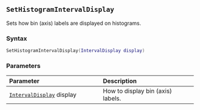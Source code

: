 ::: {.minipage data-latex="{\textwidth}"}
## `SetHistogramIntervalDisplay`

Sets how bin (axis) labels are displayed on histograms\index{graphs!histograms}.

### Syntax {-}

``` .lua
SetHistogramIntervalDisplay(IntervalDisplay display)
```

### Parameters {-}

**Parameter** | **Description**
| :-- | :-- |
| [`IntervalDisplay`](#intervaldisplay) display | How to display bin (axis) labels. |
:::
